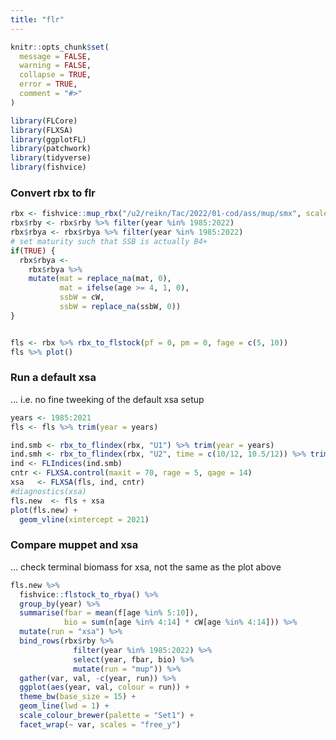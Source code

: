 ```yaml
---
title: "flr"
---
```


```r
knitr::opts_chunk$set(
  message = FALSE, 
  warning = FALSE,
  collapse = TRUE,
  error = TRUE,
  comment = "#>"
)
```

```r
library(FLCore)
library(FLXSA)
library(ggplotFL)
library(patchwork)
library(tidyverse)
library(fishvice)
```

### Convert rbx to flr

```r
rbx <- fishvice::mup_rbx("/u2/reikn/Tac/2022/01-cod/ass/mup/smx", scale = 1000)
rbx$rby <- rbx$rby %>% filter(year %in% 1985:2022)
rbx$rbya <- rbx$rbya %>% filter(year %in% 1985:2022)
# set maturity such that SSB is actually B4+
if(TRUE) {
  rbx$rbya <-
    rbx$rbya %>% 
    mutate(mat = replace_na(mat, 0),
           mat = ifelse(age >= 4, 1, 0),
           ssbW = cW,
           ssbW = replace_na(ssbW, 0))
}


fls <- rbx %>% rbx_to_flstock(pf = 0, pm = 0, fage = c(5, 10))
fls %>% plot()
```

### Run a default xsa

... i.e. no fine tweeking of the default xsa setup

```r
years <- 1985:2021
fls <- fls %>% trim(year = years)
```

```r
ind.smb <- rbx_to_flindex(rbx, "U1") %>% trim(year = years)
ind.smh <- rbx_to_flindex(rbx, "U2", time = c(10/12, 10.5/12)) %>% trim(year = 1996:2021)
ind <- FLIndices(ind.smb)
cntr <- FLXSA.control(maxit = 70, rage = 5, qage = 14)
xsa   <- FLXSA(fls, ind, cntr)
#diagnostics(xsa)
fls.new  <- fls + xsa
plot(fls.new) +
  geom_vline(xintercept = 2021)
```

### Compare muppet and xsa

... check terminal biomass for xsa, not the same as the plot above

```r
fls.new %>% 
  fishvice::flstock_to_rbya() %>% 
  group_by(year) %>% 
  summarise(fbar = mean(f[age %in% 5:10]),
            bio = sum(n[age %in% 4:14] * cW[age %in% 4:14])) %>% 
  mutate(run = "xsa") %>% 
  bind_rows(rbx$rby %>% 
              filter(year %in% 1985:2022) %>% 
              select(year, fbar, bio) %>% 
              mutate(run = "mup")) %>% 
  gather(var, val, -c(year, run)) %>% 
  ggplot(aes(year, val, colour = run)) +
  theme_bw(base_size = 15) +
  geom_line(lwd = 1) +
  scale_colour_brewer(palette = "Set1") +
  facet_wrap(~ var, scales = "free_y")
```

